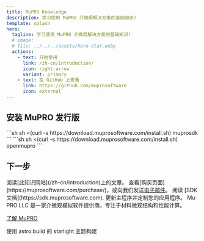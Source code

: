 ```yaml
---
title: MuPRO Knowledge
description: 学习使用 MuPRO 介微观解决方案的基础知识!
template: splash
hero:
  tagline: 学习使用 MuPRO 介微观解决方案的基础知识!
  # image:
  # file: ../../../assets/hero-star.webp
  actions:
    - text: 开始使用
      link: /zh-cn/introduction/
      icon: right-arrow
      variant: primary
    - text: 在 GitHub 上查看
      link: https://github.com/muprosoftware
      icon: external
---
```




<div class="half-container">
<div class="install">
<h2 class="install-title">
安装 MuPRO 发行版
</h2>
<Tabs>
  <TabItem label="SDK">
  ```sh
sh <(curl -s https://download.muprosoftware.com/install.sh) muprosdk 
  ```
  </TabItem>
  <TabItem label="OpenMuPRO">  
  ```sh
sh <(curl -s https://download.muprosoftware.com/install.sh) openmupro 
  ```
  </TabItem>
</Tabs>
</div>
</div>

## 下一步

<CardGrid>
  <Card title="了解基础知识" icon="pencil">
    阅读[此知识网站](/zh-cn/introduction)上的文章。
  </Card>
  <Card title="获取证书" icon="add-document">
    查看[购买页面](https://muprosoftware.com/purchase/)，或向我们发送<a href="mailto:support@muprosoftware.com">电子邮件</a>。
  </Card>
  <Card title="阅读文档" icon="open-book">
    阅读 [SDK 文档](https://sdk.muprosoftware.com).
  </Card>
  <Card title="自定义您的应用程序" icon="setting">
    更新主程序并定制您的应用程序。
  </Card>
</CardGrid>

<AboutAstro title="由以下提供支持">
Mu-PRO LLC 是一家介微观模拟软件提供商，专注于材料微观结构和性能计算。

[了解 MuPRO](https://muprosoftware.com/)

使用 astro.build 的 starlight 主题构建

</AboutAstro>
